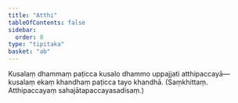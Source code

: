 ```yaml
---
title: "Atthi"
tableOfContents: false
sidebar:
  order: 8
type: "tipitaka"
basket: "ab"
---
```



<DynamicBreadcrumb />

<Division number="18">

<Paragraph number="170">
Kusalaṃ dhammaṃ paṭicca kusalo dhammo uppajjati atthipaccayā—  kusalaṃ ekaṃ khandhaṃ paṭicca tayo khandhā. (Saṃkhittaṃ. Atthipaccayaṃ sahajātapaccayasadisaṃ.)
</Paragraph>
</Division>